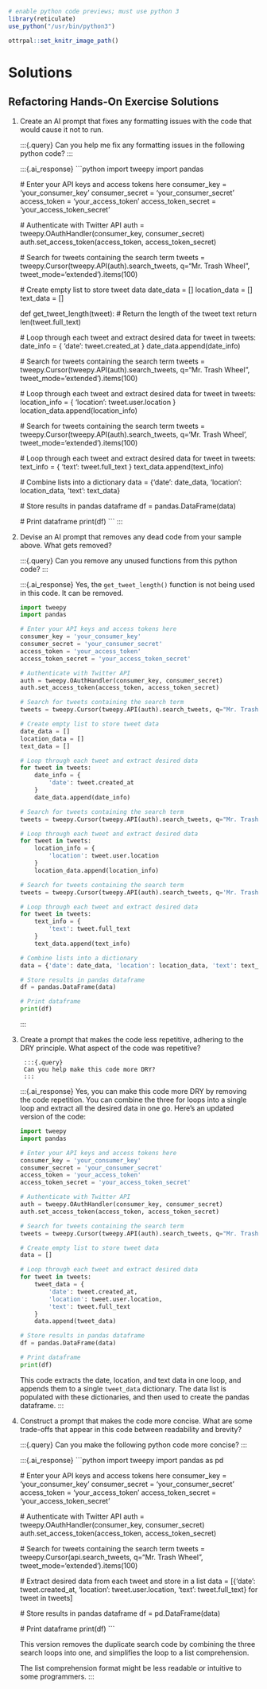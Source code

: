 
```r
# enable python code previews; must use python 3
library(reticulate)
use_python("/usr/bin/python3")

ottrpal::set_knitr_image_path()
```

# Solutions {-}

## Refactoring Hands-On Exercise Solutions {-}

1. Create an AI prompt that fixes any formatting issues with the code that would cause it not to run.
    
    :::{.query}
    Can you help me fix any formatting issues in the following python code?
    :::
    
    :::{.ai_response}
    ```python
    import tweepy
    import pandas
    
    # Enter your API keys and access tokens here
    consumer_key = 'your_consumer_key'
    consumer_secret = 'your_consumer_secret'
    access_token = 'your_access_token'
    access_token_secret = 'your_access_token_secret'
    
    # Authenticate with Twitter API
    auth = tweepy.OAuthHandler(consumer_key, consumer_secret)
    auth.set_access_token(access_token, access_token_secret)
    
    # Search for tweets containing the search term
    tweets = tweepy.Cursor(tweepy.API(auth).search_tweets, q="Mr. Trash Wheel", tweet_mode='extended').items(100)
    
    # Create empty list to store tweet data
    date_data = []
    location_data = []
    text_data = []
    
    def get_tweet_length(tweet):
        # Return the length of the tweet text
        return len(tweet.full_text)
    
    # Loop through each tweet and extract desired data
    for tweet in tweets:
        date_info = {
            'date': tweet.created_at
        }
        date_data.append(date_info)
    
    # Search for tweets containing the search term
    tweets = tweepy.Cursor(tweepy.API(auth).search_tweets, q="Mr. Trash Wheel", tweet_mode='extended').items(100)
    
    # Loop through each tweet and extract desired data
    for tweet in tweets:
        location_info = {
            'location': tweet.user.location
        }
        location_data.append(location_info)
    
    # Search for tweets containing the search term
    tweets = tweepy.Cursor(tweepy.API(auth).search_tweets, q='Mr. Trash Wheel', tweet_mode='extended').items(100)
    
    # Loop through each tweet and extract desired data
    for tweet in tweets:
        text_info = {
            'text': tweet.full_text
        }
        text_data.append(text_info)
    
    # Combine lists into a dictionary
    data = {'date': date_data, 'location': location_data, 'text': text_data}
    
    # Store results in pandas dataframe
    df = pandas.DataFrame(data)
    
    # Print dataframe
    print(df)
    ```
    :::

1. Devise an AI prompt that removes any dead code from your sample above. What gets removed?

      :::{.query}
      Can you remove any unused functions from this python code?
      :::
    
    :::{.ai_response}
    Yes, the `get_tweet_length()` function is not being used in this code. It can be removed.
    
    ```python
    import tweepy
    import pandas
    
    # Enter your API keys and access tokens here
    consumer_key = 'your_consumer_key'
    consumer_secret = 'your_consumer_secret'
    access_token = 'your_access_token'
    access_token_secret = 'your_access_token_secret'
    
    # Authenticate with Twitter API
    auth = tweepy.OAuthHandler(consumer_key, consumer_secret)
    auth.set_access_token(access_token, access_token_secret)
    
    # Search for tweets containing the search term
    tweets = tweepy.Cursor(tweepy.API(auth).search_tweets, q="Mr. Trash Wheel", tweet_mode='extended').items(100)
    
    # Create empty list to store tweet data
    date_data = []
    location_data = []
    text_data = []
    
    # Loop through each tweet and extract desired data
    for tweet in tweets:
        date_info = {
            'date': tweet.created_at
        }
        date_data.append(date_info)
    
    # Search for tweets containing the search term
    tweets = tweepy.Cursor(tweepy.API(auth).search_tweets, q="Mr. Trash Wheel", tweet_mode='extended').items(100)
    
    # Loop through each tweet and extract desired data
    for tweet in tweets:
        location_info = {
            'location': tweet.user.location
        }
        location_data.append(location_info)
    
    # Search for tweets containing the search term
    tweets = tweepy.Cursor(tweepy.API(auth).search_tweets, q='Mr. Trash Wheel', tweet_mode='extended').items(100)
    
    # Loop through each tweet and extract desired data
    for tweet in tweets:
        text_info = {
            'text': tweet.full_text
        }
        text_data.append(text_info)
    
    # Combine lists into a dictionary
    data = {'date': date_data, 'location': location_data, 'text': text_data}
    
    # Store results in pandas dataframe
    df = pandas.DataFrame(data)
    
    # Print dataframe
    print(df)
    ```
    ::: 


1. Create a prompt that makes the code less repetitive, adhering to the DRY principle. What aspect of the code was repetitive?

        :::{.query}
        Can you help make this code more DRY?
        :::
    
    :::{.ai_response}
    Yes, you can make this code more DRY by removing the code repetition. You can combine the three for loops into a single loop and extract all the desired data in one go. Here's an updated version of the code:
    
    ```python
    import tweepy
    import pandas
        
    # Enter your API keys and access tokens here
    consumer_key = 'your_consumer_key'
    consumer_secret = 'your_consumer_secret'
    access_token = 'your_access_token'
    access_token_secret = 'your_access_token_secret'
        
    # Authenticate with Twitter API
    auth = tweepy.OAuthHandler(consumer_key, consumer_secret)
    auth.set_access_token(access_token, access_token_secret)
        
    # Search for tweets containing the search term
    tweets = tweepy.Cursor(tweepy.API(auth).search_tweets, q="Mr. Trash Wheel", tweet_mode='extended').items(100)
        
    # Create empty list to store tweet data
    data = []
        
    # Loop through each tweet and extract desired data
    for tweet in tweets:
        tweet_data = {
            'date': tweet.created_at,
            'location': tweet.user.location,
            'text': tweet.full_text
        }
        data.append(tweet_data)
        
    # Store results in pandas dataframe
    df = pandas.DataFrame(data)
        
    # Print dataframe
    print(df)

    ```
    
    This code extracts the date, location, and text data in one loop, and appends them to a single `tweet_data` dictionary. The data list is populated with these dictionaries, and then used to create the pandas dataframe.
    ::: 

1. Construct a prompt that makes the code more concise. What are some trade-offs that appear in this code between readability and brevity?

    :::{.query}
    Can you make the following python code more concise?
    :::
    
    :::{.ai_response}
    ```python
    import tweepy
    import pandas as pd
    
    # Enter your API keys and access tokens here
    consumer_key = 'your_consumer_key'
    consumer_secret = 'your_consumer_secret'
    access_token = 'your_access_token'
    access_token_secret = 'your_access_token_secret'
    
    # Authenticate with Twitter API
    auth = tweepy.OAuthHandler(consumer_key, consumer_secret)
    auth.set_access_token(access_token, access_token_secret)
    
    # Search for tweets containing the search term
    tweets = tweepy.Cursor(api.search_tweets, q="Mr. Trash Wheel", tweet_mode='extended').items(100)
    
    # Extract desired data from each tweet and store in a list
    data = [{'date': tweet.created_at, 'location': tweet.user.location, 'text': tweet.full_text} for tweet in tweets]
    
    # Store results in pandas dataframe
    df = pd.DataFrame(data)
    
    # Print dataframe
    print(df)
    ```
    
    This version removes the duplicate search code by combining the three search loops into one, and simplifies the loop to a list comprehension.
    
    The list comprehension format might be less readable or intuitive to some programmers.
    ::: 
